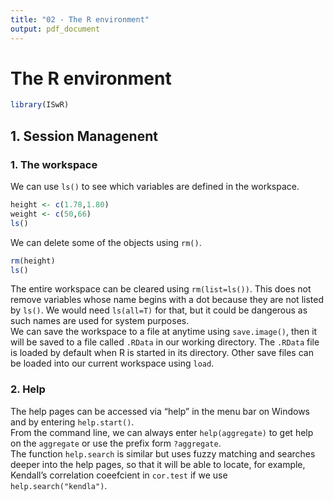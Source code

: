 ```yaml
---
title: "02 - The R environment"
output: pdf_document
---
```


# The R environment
```r
library(ISwR)
```

## 1. Session Managenent
### 1. The workspace
We can use `ls()` to see which variables are defined in the workspace.
```r
height <- c(1.78,1.80)
weight <- c(50,66)
ls()
```
We can delete some of the objects using `rm() `.
```r
rm(height)
ls()
```
The entire workspace can be cleared using `rm(list=ls())`. This does not remove variables whose name begins with a dot because they are not listed by `ls()`. We would need `ls(all=T)` for that, but it could be dangerous as such names are used for system purposes.  
We can save the workspace to a file at anytime using `save.image()`, then it will be saved to a file called `.RData` in our working directory. The `.RData` file is loaded by default when R is started in its directory. Other save files can be loaded into our current workspace using `load`.  

### 2. Help
The help pages can be accessed via "help" in the menu bar on Windows and by entering `help.start()`.  
From the command line, we can always enter `help(aggregate)` to get help on the `aggregate` or use the prefix form `?aggregate`.  
The function `help.search` is similar but uses fuzzy matching and searches deeper into the help pages, so that it will be able to locate, for example, Kendall's correlation coeefcient in `cor.test` if we use `help.search("kendla")`.  








